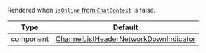 Rendered when [`isOnline` from `ChatContext`](../../../../contexts/chat_context.mdx#isonline) is false.

| Type | Default |
| - | - |
| component | [ChannelListHeaderNetworkDownIndicator](https://github.com/GetStream/stream-chat-react-native/blob/main/package/src/components/ChannelList/ChannelListHeaderNetworkDownIndicator.tsx) |
